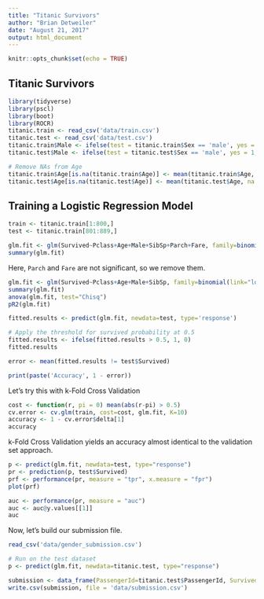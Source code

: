 ```yaml
---
title: "Titanic Survivors"
author: "Brian Detweiler"
date: "August 21, 2017"
output: html_document
---
```


```r
knitr::opts_chunk$set(echo = TRUE)
```

## Titanic Survivors

```r
library(tidyverse)
library(pscl)
library(boot)
library(ROCR)
titanic.train <- read_csv('data/train.csv')
titanic.test <- read_csv('data/test.csv')
titanic.train$Male <- ifelse(test = titanic.train$Sex == 'male', yes = 1, no = 0)
titanic.test$Male <- ifelse(test = titanic.test$Sex == 'male', yes = 1, no = 0)

# Remove NAs from Age
titanic.train$Age[is.na(titanic.train$Age)] <- mean(titanic.train$Age, na.rm=T)
titanic.test$Age[is.na(titanic.test$Age)] <- mean(titanic.test$Age, na.rm=T)
```

## Training a Logistic Regression Model

```r
train <- titanic.train[1:800,]
test <- titanic.train[801:889,]

glm.fit <- glm(Survived~Pclass+Age+Male+SibSp+Parch+Fare, family=binomial(link="logit"), data=train)
summary(glm.fit)
```

Here, `Parch` and `Fare` are not significant, so we remove them.
```r
glm.fit <- glm(Survived~Pclass+Age+Male+SibSp, family=binomial(link="logit"), data=train)
summary(glm.fit)
anova(glm.fit, test="Chisq")
pR2(glm.fit)

fitted.results <- predict(glm.fit, newdata=test, type='response')

# Apply the threshold for survived probability at 0.5
fitted.results <- ifelse(fitted.results > 0.5, 1, 0)
fitted.results

error <- mean(fitted.results != test$Survived)

print(paste('Accuracy', 1 - error))
```

Let's try this with k-Fold Cross Validation

```r
cost <- function(r, pi = 0) mean(abs(r-pi) > 0.5)
cv.error <- cv.glm(train, cost=cost, glm.fit, K=10)
accuracy <- 1 - cv.error$delta[1]
accuracy
```

k-Fold Cross Validation yields an accuracy almost identical to the validation set approach.

```r
p <- predict(glm.fit, newdata=test, type="response")
pr <- prediction(p, test$Survived)
prf <- performance(pr, measure = "tpr", x.measure = "fpr")
plot(prf)

auc <- performance(pr, measure = "auc")
auc <- auc@y.values[[1]]
auc
```

Now, let's build our submission file.

```r
read_csv('data/gender_submission.csv')

# Run on the test dataset
p <- predict(glm.fit, newdata=titanic.test, type="response")

submission <- data_frame(PassengerId=titanic.test$PassengerId, Survived=(ifelse(p > 0.5, 1, 0)))
write.csv(submission, file = 'data/submission.csv')
```

